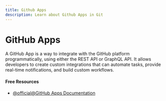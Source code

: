 ```yaml
---
title: Github Apps
description: Learn about Github Apps in Git
---
```


# GitHub Apps

A GitHub App is a way to integrate with the GitHub platform programmatically, using either the REST API or GraphQL API. It allows developers to create custom integrations that can automate tasks, provide real-time notifications, and build custom workflows.

#### Free Resources

- [@official@GitHub Apps Documentation](https://docs.github.com/en/apps)
